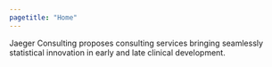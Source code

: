 ```yaml
---
pagetitle: "Home"
---
```


Jaeger Consulting proposes consulting services bringing seamlessly statistical innovation in early and late clinical development.
